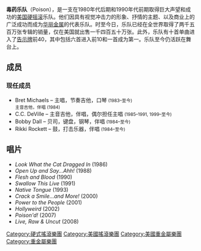 {{Infobox musical artist  <!-- See Wikipedia:WikiProject Musicians -->
| Name                = Poison
| Img                 = Poison-gm.png
| Img_capt            = 
| Img_size            = 
| Landscape           = 
| Background          = group_or_band
| Alias               = Paris
| Origin              = {{link-en|梅卡尼克斯堡|Mechanicsburg, Pennsylvania}}, [[賓夕法尼亞州|賓夕法尼亞州]], [[美国|美国]]
| Genre               = [[華麗金屬|華麗金屬]]<br>[[硬摇滚|硬摇滚]]
| Years_active        = 1983–present
| Label               = [[EMI|EMI]]/[[Capitol_Records|Capitol]]<br>''Cyanide''
| Associated_acts     = 
| URL                 = [http://www.poisonweb.com/ PoisonWeb.com]
| Current_members     = [[Bret_Michaels|Bret Michaels]]<br>[[Rikki_Rockett|Rikki Rockett]]<br>[[Bobby_Dall|Bobby Dall]]<br>[[C.C._DeVille|C.C. DeVille]]
| Past_members        = See: [[#Former_members|Former members]]
}}
'''毒药乐队'''（Poison），是一支在1980年代后期和1990年代前期取得巨大声望和成功的[[美国|美国]][[硬摇滚|硬摇滚]]乐队。他们因具有视觉冲击力的形象、抒情的主题、以及商业上的广泛成功而成为[[华丽金属|华丽金属]]的代表乐队。时至今日，乐队已经在全世界取得了两千五百万张专辑的销量{{Fact|time=2008-08-25}}，仅在美国就出售一千四百五十万张。此外，乐队有十首单曲进入了[[告示牌_(雜誌)|告示牌]]前40，其中包括六首进入前10和一首成为第一。乐队至今仍活跃在舞台上。

==成员==
===现任成员===
*Bret Michaels – 主唱，节奏吉他，口琴 <small>(1983–至今)</small><br><small>主音吉他，伴唱 (1984)</small>
*C.C. DeVille – 主音吉他，伴唱，偶尔担任主唱 <small>(1985–1991, 1999–至今)</small>
*Bobby Dall – 贝司，键盘，钢琴，伴唱 <small>(1984–至今)</small>
*Rikki Rockett – 鼓，打击乐器，伴唱 <small>(1984–至今)</small>

==唱片==

* ''Look What the Cat Dragged In'' (1986)
* ''Open Up and Say...Ahh!'' (1988)
* ''Flesh and Blood'' (1990)
* ''Swallow This Live'' (1991)
* ''Native Tongue'' (1993)
* ''Crack a Smile...and More!'' (2000)
* ''Power to the People'' (2001)
* ''Hollyweird'' (2002)
* ''Poison'd!'' (2007)
* ''Live, Raw & Uncut'' (2008)

{{Authority control}}
{{DEFAULTSORT:Poison}}
[[Category:硬式搖滾樂團|Category:硬式搖滾樂團]]
[[Category:美國搖滾樂團|Category:美國搖滾樂團]]
[[Category:美國重金屬樂團|Category:美國重金屬樂團]]
[[Category:重金屬樂團|Category:重金屬樂團]]